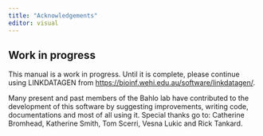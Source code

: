 ```yaml
---
title: "Acknowledgements"
editor: visual
---
```


::: callout-warning
## Work in progress

This manual is a work in progress. Until it is complete, please continue using LINKDATAGEN from <https://bioinf.wehi.edu.au/software/linkdatagen/>.
:::

Many present and past members of the Bahlo lab have contributed to the development of this software by suggesting improvements, writing code, documentations and most of all using it. Special thanks go to: Catherine Bromhead, Katherine Smith, Tom Scerri, Vesna Lukic and Rick Tankard.
